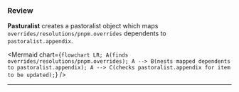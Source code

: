 
<section>

### Review

**Pasturalist** creates a pastoralist object which maps `overrides/resolutions/pnpm.overrides` dependents to `pastoralist.appendix`.

<Mermaid
  chart={`
flowchart LR;
A(finds overrides/resolutions/pnpm.overrides);
A --> B(nests mapped dependents to pastoralist.appendix);
A --> C(checks pastoralist.appendix for item to be updated);
`}
/>

---

</section>

